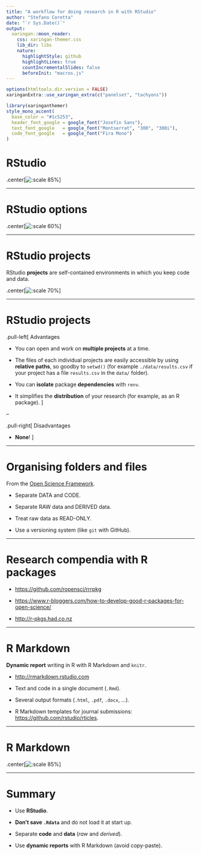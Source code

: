 ```yaml
---
title: "A workflow for doing research in R with RStudio"
author: "Stefano Coretta"
date: "`r Sys.Date()`"
output:
  xaringan::moon_reader:
    css: xaringan-themer.css
    lib_dir: libs
    nature:
      highlightStyle: github
      highlightLines: true
      countIncrementalSlides: false
      beforeInit: "macros.js"
---
```


```r
options(htmltools.dir.version = FALSE)
xaringanExtra::use_xaringan_extra(c("panelset", "tachyons"))
```

```r
library(xaringanthemer)
style_mono_accent(
  base_color = "#1c5253",
  header_font_google = google_font("Josefin Sans"),
  text_font_google   = google_font("Montserrat", "300", "300i"),
  code_font_google   = google_font("Fira Mono")
)
```

# RStudio

.center[![:scale 85%](img/rstudio.png)]

---

# RStudio options

.center[![:scale 60%](img/general-options.png)]

---

# RStudio projects

RStudio **projects** are self-contained environments in which you keep code and data.

.center[![:scale 70%](img/new-project.png)]

---

# RStudio projects

.pull-left[
Advantages


- You can open and work on **multiple projects** at a time.

- The files of each individual projects are easily accessible by using **relative paths**, so goodby to `setwd()` (for example `./data/results.csv` if your project has a file `results.csv` in the `data/` folder).

- You can **isolate** package **dependencies** with `renv`.

- It simplifies the **distribution** of your research (for example, as an R package).
]

--

.pull-right[
Disadvantages

- **None**!
]

---

# Organising folders and files

From the [Open Science Framework](http://help.osf.io/m/bestpractices/l/611391-organizing-files).

* Separate DATA and CODE.

* Separate RAW data and DERIVED data.

* Treat raw data as READ-ONLY.

* Use a versioning system (like `git` with GitHub).

---

# Research compendia with R packages

* <https://github.com/ropensci/rrrpkg>

* <https://www.r-bloggers.com/how-to-develop-good-r-packages-for-open-science/>

* <http://r-pkgs.had.co.nz>

---

# R Markdown

**Dynamic report** writing in R with R Markdown and `knitr`.

* <http://rmarkdown.rstudio.com>

* Text and code in a single document (`.Rmd`).

* Several output formats (`.html`, `.pdf`, `.docx`, ...).

* R Markdown templates for journal submissions: <https://github.com/rstudio/rticles>.

---

# R Markdown

.center[![:scale 85%](img/rmarkdown.png)]

---

# Summary

* Use **RStudio**.

* **Don't save `.Rdata`** and do not load it at start up.

* Separate **code** and **data** (*raw* and *derived*).

* Use **dynamic reports** with R Markdown (avoid copy-paste).
